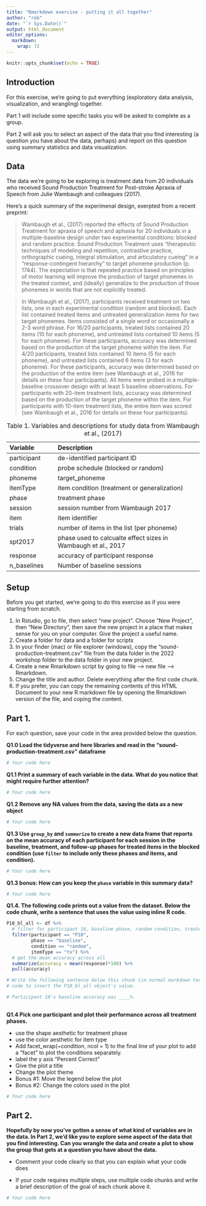 ```yaml
---
title: "Rmarkdown exercise - putting it all together"
author: "rob"
date: "`r Sys.Date()`"
output: html_document
editor_options: 
  markdown: 
    wrap: 72
---
```


```r
knitr::opts_chunk$set(echo = TRUE)
```

## Introduction

For this exercise, we're going to put everything (exploratory data
analysis, visualization, and wrangling) together.

Part 1 will include some specific tasks you will be asked to complete as
a group.

Part 2 will ask you to select an aspect of the data that you find
interesting (a question you have about the data, perhaps) and report on
this question using summary statistics and data visualization.

## Data

The data we're going to be exploring is treatment data from 20
individuals who received Sound Production Treatment for Post-stroke
Apraxia of Speech from Julie Wambaugh and colleagues (2017).

Here's a quick summary of the experimenal design, exerpted from a recent
preprint:

> Wambaugh et al., (2017) reported the effects of Sound Production
> Treatment for apraxia of speech and aphasia for 20 individuals in a
> multiple-baseline design under two experimental conditions: blocked
> and random practice. Sound Production Treatment uses "therapeutic
> techniques of modeling and repetition, contrastive practice,
> orthographic cueing, integral stimulation, and articulatory cueing" in
> a "response-contingent hierarchy" to target phoneme production (p.
> 1744). The expectation is that repeated practice based on principles
> of motor learning will improve the production of target phonemes in
> the treated context, and (ideally) generalize to the production of
> those phonemes in words that are not explicitly treated.

> In Wambaugh et al., (2017), participants received treatment on two
> lists, one in each experimental condition (random and blocked). Each
> list contained treated items and untreated generalization items for
> two target phonemes. Items consisted of a single word or occasionally
> a 2-3 word phrase. For 16/20 participants, treated lists contained 20
> items (10 for each phoneme), and untreated lists contained 10 items (5
> for each phoneme). For these participants, accuracy was determined
> based on the production of the target phoneme within the item. For
> 4/20 participants, treated lists contained 10 items (5 for each
> phoneme), and untreated lists contained 6 items (3 for each phoneme).
> For these participants, accuracy was determined based on the
> production of the entire item (see Wambaugh et al., 2016 for details
> on these four participants). All items were probed in a
> multiple-baseline crossover design with at least 5 baseline
> observations. For participants with 20-item treatment lists, accuracy
> was determined based on the production of the target phoneme within
> the item. For participants with 10-item treatment lists, the entire
> item was scored (see Wambaugh et al., 2016 for details on these four
> participants).

| Variable    | Description                                                   |
|:-----------------|:-----------------------------------------------------|
| participant | de-identified participant ID                                  |
| condition   | probe schedule (blocked or random)                            |
| phoneme     | target_phoneme                                                |
| itemType    | item condition (treatment or generalization)                  |
| phase       | treatment phase                                               |
| session     | session number from Wambaugh 2017                             |
| item        | item identifier                                               |
| trials      | number of items in the list (per phoneme)                     |
| spt2017     | phase used to calcualte effect sizes in Wambaugh et al., 2017 |
| response    | accuracy of participant response                              |
| n_baselines | Number of baseline sessions                                   |

: Table 1. Variables and descriptions for study data from Wambaugh et
al., (2017)

## Setup

Before you get started, we're going to do this exercise as if you were
starting from scratch.

1.  In Rstudio, go to file, then select "new project". Choose "New
    Project", then "New Directory", then save the new project in a place
    that makes sense for you on your computer. Give the project a useful
    name.
2.  Create a folder for data and a folder for scripts
3.  In your finder (mac) or file explorer (windows), copy the
    "sound-production-treatment.csv" file from the data folder in the
    2022 workshop folder to the data folder in your new project.
4.  Create a new Rmarkdown script by going to file ---\> new file ---\>
    Rmarkdown.
5.  Change the title and author. Delete everything after the first code
    chunk.
6.  If you prefer, you can copy the remaining contents of this HTML
    Document to your new R markdown file by opening the Rmarkdown
    version of the file, and coping the content.

## Part 1.

For each question, save your code in the area provided below the
question.

**Q1.0 Load the tidyverse and here libraries and read in the
"sound-production-treatment.csv" dataframe**

```r
# Your code here
```

**Q1.1 Print a summary of each variable in the data. What do you notice
that might require further attention?**

```r
# Your code here

```

**Q1.2 Remove any NA values from the data, saving the data as a new
object**

```r
# Your code here

```

**Q1.3 Use `group_by` and `summarize` to create a new data frame that
reports on the mean accuracy of each participant for each session in the
baseline, treatment, and follow-up phases for treated items in the
blocked condition (use `filter` to include only these phases and items,
and condition).**

```r
# Your code here

```

**Q1.3 bonus: How can you keep the `phase` variable in this summary
data?**

```r
# Your code here

```

**Q1.4. The following code prints out a value from the dataset. Below
the code chunk, write a sentence that uses the value using inline R
code.**

```r
P10_bl_all <- df %>%
  # filter for participant 10, baseline phase, random condition, treated items
  filter(participant == "P10",
         phase == "baseline",
         condition == "random",
         itemType == "tx") %>%
  # get the mean accuracy across all 
  summarize(accuracy = mean(response)*100) %>%
  pull(accuracy)

# Write the following sentence below this chunk (in normal markdown text), but use inline R
# code to insert the P10_bl_all object's value. 

# Participant 10's baseline accuracy was ____%.
  
```

**Q1.4 Pick one participant and plot their performance across all
treatment phases.**

-   use the shape aesthetic for treatment phase
-   use the color aesthetic for item type
-   Add facet_wrap(\~condition, ncol = 1) to the final line of your plot
    to add a "facet" to plot the conditions separately.
-   label the y axis "Percent Correct"
-   Give the plot a title
-   Change the plot theme
-   Bonus #1: Move the legend below the plot
-   Bonus #2: Change the colors used in the plot

```r
# Your code here

```

## Part 2.

**Hopefully by now you've gotten a sense of what kind of variables are
in the data. In Part 2, we'd like you to explore some aspect of the data
that you find interesting. Can you wrangle the data and create a plot to
show the group that gets at a question you have about the data.**

-   Comment your code clearly so that you can explain what your code
    does

-   If your code requires multiple steps, use multiple code chunks and
    write a brief description of the goal of each chunk above it.

```r
# Your code here

```
